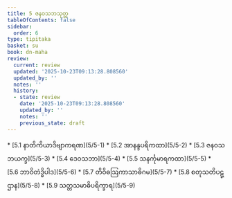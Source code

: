 ```yaml
---
title: 5 ဇနဝသဘသုတ္တ
tableOfContents: false
sidebar:
  order: 6
type: tipitaka
basket: su
book: dn-maha
review:
  current: review
  updated: '2025-10-23T09:13:28.808560'
  updated_by: ''
  notes: ''
  history:
  - state: review
    date: '2025-10-23T09:13:28.808560'
    updated_by: ''
    notes: ''
    previous_state: draft
---
```



<ReviewStatus review={frontmatter.review} showDetails={true} />

<HypothesisAnnotation frontmatter={frontmatter} />

<DynamicBreadcrumb />



<TableOfContents book="dn-maha" section="5">
* [5.1 နာတိကိယာဒိဗျာကရဏ](5/5-1)
* [5.2 အာနန္ဒပရိကထာ](5/5-2)
* [5.3 ဇနဝသဘယက္ခ](5/5-3)
* [5.4 ဒေဝသဘာ](5/5-4)
* [5.5 သနင်္ကုမာရကထာ](5/5-5)
* [5.6 ဘာဝိတဲဒ္ဓိပါဒ](5/5-6)
* [5.7 တိဝိဓဩကာသာဓိဂမ](5/5-7)
* [5.8 စတုသတိပဋ္ဌာန](5/5-8)
* [5.9 သတ္တသမာဓိပရိက္ခာရ](5/5-9)
</TableOfContents>